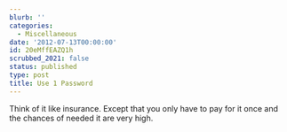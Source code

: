 ```yaml
---
blurb: ''
categories:
  - Miscellaneous
date: '2012-07-13T00:00:00'
id: 20eMffEAZQ1h
scrubbed_2021: false
status: published
type: post
title: Use 1 Password
---
```


Think of it like insurance. Except that you only have to pay for it once and the chances of needed it are very high.
